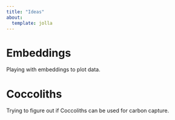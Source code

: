 ```yaml
---
title: "Ideas"
about:
  template: jolla
---
```


# Embeddings
Playing with embeddings to plot data. 

# Coccoliths
Trying to figure out if Coccoliths can be used for carbon capture. 